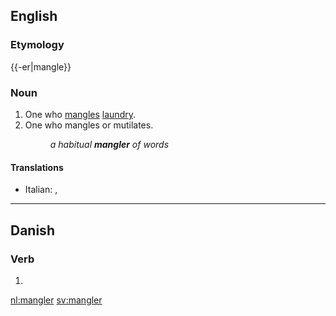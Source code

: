 ==English==

===Etymology===
{{-er|mangle}}

===Noun===
{{en-noun}}

# One who [[mangle]]s [[laundry]].
# One who mangles or mutilates.
#: ''a habitual '''mangler''' of words''

====Translations====
{{trans-top|person who mangles laundry}}
* Italian: {{t-|it|manganatore|m}}, {{t-|it|manganatrice|f}}
{{trans-mid}}
{{trans-bottom}}

----

==Danish==

===Verb===
{{head|da|verb form}}

# {{form of|present|mangle|lang=da}}

[[nl:mangler]]
[[sv:mangler]]